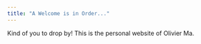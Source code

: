 ```yaml
---
title: "A Welcome is in Order..."
---
```


Kind of you to drop by! This is the personal website of Olivier Ma.
